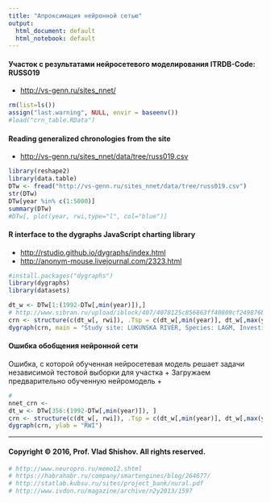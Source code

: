 ```yaml
---
title: "Апроксимация нейронной сетью"
output:
  html_document: default
  html_notebook: default
---
```

#### Участок с результатами нейросетевого моделирования ITRDB-Code: RUSS019
  + <http://vs-genn.ru/sites_nnet/>

```r
rm(list=ls())
assign("last.warning", NULL, envir = baseenv())
#load("crn_table.RData")
```
#### Reading generalized chronologies from the site 
  + <http://vs-genn.ru/sites_nnet/data/tree/russ019.csv>
```r
library(reshape2)
library(data.table)
DTw <- fread("http://vs-genn.ru/sites_nnet/data/tree/russ019.csv")
str(DTw)
DTw[year %in% c(1:5000)]
summary(DTw)
#DTw[, plot(year, rwi,type="l", col="blue")]
```

#### R interface to the dygraphs JavaScript charting library
  + <http://rstudio.github.io/dygraphs/index.html>
  + <http://anonym-mouse.livejournal.com/2323.html>
```r
#install.packages("dygraphs")
library(dygraphs)
library(datasets)

dt_w <- DTw[1:(1992-DTw[,min(year)]),]
# http://www.sibran.ru/upload/iblock/407/4078125c856863ff40809cf249876b95.PDF
crn <- structure(c(dt_w[, rwi]), .Tsp = c(dt_w[,min(year)], dt_w[,max(year)], 1), class = "ts")
dygraph(crn, main = "Study site: LUKUNSKA RIVER, Species: LAGM, Investigator:JACOBY, G.C.", ylab = "RWI")  %>% dyRangeSelector()
```

#### Ошибка обобщения нейронной сети

Ошибка, с которой обученная нейросетевая модель решает задачи независимой тестовой выборки для участка
  + Загружаем предварительно обученную нейромодель
  + 
```r
#
nnet_crn <- 
dt_w <- DTw[356:(1992-DTw[,min(year)]), ]
crn <- structure(c(dt_w[, rwi]), .Tsp = c(dt_w[,min(year)], dt_w[,max(year)], 1), class = "ts")
dygraph(crn, ylab = "RWI") 
```

***
#### Copyright © 2016, Prof. Vlad Shishov. All rights reserved.
```r
# http://www.neuropro.ru/memo12.shtml
# https://habrahabr.ru/company/smartengines/blog/264677/
# http://statlab.kubsu.ru/sites/project_bank/nural.pdf
# http://www.ivdon.ru/magazine/archive/n2y2013/1597
```
